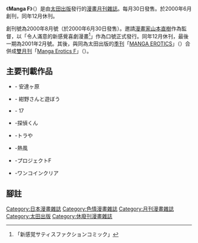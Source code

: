 《'''Manga F'''》（{{lang-ja|マンガエフ}}）是由[[太田出版|太田出版]]發行的[[漫畫|漫畫]][[月刊|月刊]][[雜誌|雜誌]]。每月30日發售。於2000年6月創刊，同年12月休刊。

創刊號為2000年8月號（於2000年6月30日發售）。邀請[[漫畫家|漫畫家]][[山本直樹|山本直樹]]作為監督，以「令人滿意的新感覺喜劇漫畫<ref>「新感覚サティスファクションコミック」</ref>」作為口號正式發行。同年12月休刊，最後一期為2001年2月號。其後，與同為太田出版的[[季刊|季刊]]「[[MANGA_EROTICS|MANGA EROTICS]]」（{{lang|ja|マンガ・エロティクス}}）合併成[[雙月刊|雙月刊]]「[[Manga_Erotics_F|Manga Erotics F]]」（{{lang|ja|マンガ・エロティクス・エフ}}）。

== 主要刊載作品 ==
* {{lang|ja|[[小野塚カホリ|小野塚カホリ]]}} - 安達ヶ原
* {{lang|ja|[[安田弘之|安田弘之]]}} - 紺野さんと遊ぼう
* {{lang|ja|[[福山庸治|福山庸治]]}} - 17
* {{lang|ja|[[町野変丸|町野変丸]]}} -探偵くん
* {{lang|ja|[[南Q太|南Q太]]}} -トラや
* {{lang|ja|[[畑中純|畑中純]]}} -熱風
* {{lang|ja|[[ひだまりん|ひだまりん]]}} -プロジェクトF
* {{lang|ja|[[雁須磨子|雁須磨子]]}} -ワンコインクリア

== 腳註 ==
{{reflist}}

{{DEFAULTSORT:MANGA F }}
[[Category:日本漫畫雜誌|Category:日本漫畫雜誌]]
[[Category:色情漫畫雜誌|Category:色情漫畫雜誌]]
[[Category:月刊漫畫雜誌|Category:月刊漫畫雜誌]]
[[Category:太田出版|Category:太田出版]]
[[Category:休廢刊漫畫雜誌|Category:休廢刊漫畫雜誌]]